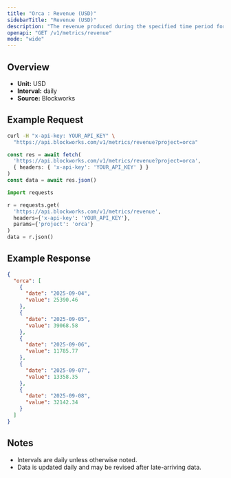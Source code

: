 ```yaml
---
title: "Orca : Revenue (USD)"
sidebarTitle: "Revenue (USD)"
description: "The revenue produced during the specified time period for given project."
openapi: "GET /v1/metrics/revenue"
mode: "wide"
---
```


## Overview

- **Unit:** USD
- **Interval:** daily
- **Source:** Blockworks

## Example Request

<CodeGroup>

```bash cURL
curl -H "x-api-key: YOUR_API_KEY" \
  "https://api.blockworks.com/v1/metrics/revenue?project=orca"
```

```typescript TypeScript
const res = await fetch(
  'https://api.blockworks.com/v1/metrics/revenue?project=orca',
  { headers: { 'x-api-key': 'YOUR_API_KEY' } }
)
const data = await res.json()
```

```python Python
import requests

r = requests.get(
  'https://api.blockworks.com/v1/metrics/revenue',
  headers={'x-api-key': 'YOUR_API_KEY'},
  params={'project': 'orca'}
)
data = r.json()
```

</CodeGroup>

## Example Response

```json
{
  "orca": [
    {
      "date": "2025-09-04",
      "value": 25390.46
    },
    {
      "date": "2025-09-05",
      "value": 39068.58
    },
    {
      "date": "2025-09-06",
      "value": 11785.77
    },
    {
      "date": "2025-09-07",
      "value": 13358.35
    },
    {
      "date": "2025-09-08",
      "value": 32142.34
    }
  ]
}
```

## Notes
- Intervals are daily unless otherwise noted.
- Data is updated daily and may be revised after late-arriving data.
